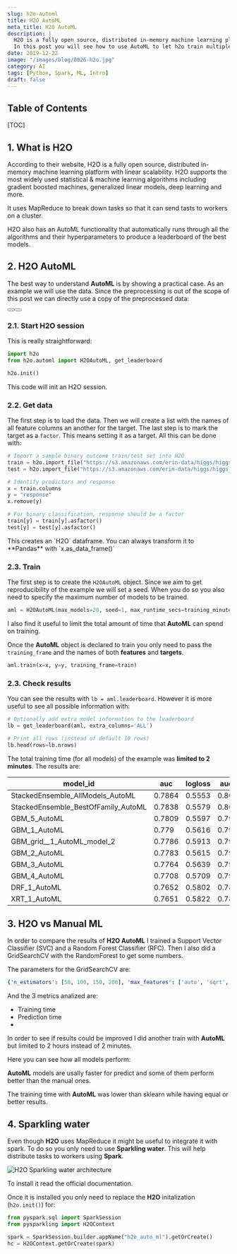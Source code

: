```yaml
---
slug: h2o-automl
title: H2O AutoML
meta_title: H2O AutoML
description: |
  H2O is a fully open source, distributed in-memory machine learning platform with linear scalability.
  In this post you will see how to use AutoML to let h2o train multiple Machine Learning algorithms automatically.
date: 2019-12-22
image: "/images/blog/0026-h2o.jpg"
category: AI
tags: [Python, Spark, ML, Intro]
draft: false
---
```


<script type="module" src="/js/posts/0026-plots-h2o.js"></script>

## Table of Contents

[TOC]

## 1. What is H2O

According to their website, H2O is a fully open source, distributed in-memory machine learning platform with linear scalability.
H2O supports the most widely used statistical & machine learning algorithms including gradient boosted machines, generalized linear models, deep learning and more.

It uses MapReduce to break down tasks so that it can send tasts to workers on a cluster.

H2O also has an AutoML functionality that automatically runs through all the algorithms and their hyperparameters to produce a leaderboard of the best models.

## 2. H2O AutoML

The best way to understand **AutoML** is by showing a practical case.
As an example we will use the <FancyLink linkText="Higgs Challenge" url="https://www.kaggle.com/c/higgs-boson/data"/> data.
Since the preprocessing is out of the scope of this post we can directly use a copy of the preprocessed data:

<div class="flex justify-center">
  <Button label="Train data" link="https://s3.amazonaws.com/erin-data/higgs/higgs_train_10k.csv" style="solid" />
  <Button label="Test data" link="https://s3.amazonaws.com/erin-data/higgs/higgs_test_5k.csv" style="solid" />
</div>

### 2.1. Start H2O session

This is really straightforward:

```python
import h2o
from h2o.automl import H2OAutoML, get_leaderboard

h2o.init()
```

This code will init an H2O session.

### 2.2. Get data

The first step is to load the data.
Then we will create a list with the names of all feature columns an another for the target.
The last step is to mark the target as a `factor`. This means setting it as a target.
All this can be done with:

```python
# Import a sample binary outcome train/test set into H2O
train = h2o.import_file("https://s3.amazonaws.com/erin-data/higgs/higgs_train_10k.csv")
test = h2o.import_file("https://s3.amazonaws.com/erin-data/higgs/higgs_test_5k.csv")

# Identify predictors and response
x = train.columns
y = "response"
x.remove(y)

# For binary classification, response should be a factor
train[y] = train[y].asfactor()
test[y] = test[y].asfactor()
```

<Notice type="info">
  This creates an `H2O` dataframe. You can always transform it to **Pandas** with `x.as_data_frame()`
</Notice>

### 2.3. Train

The first step is to create the `H2OAutoML` object.
Since we aim to get reproducibility of the example we will set a seed.
When you do so you also need to specify the maximum number of models to be trained.

```python
aml = H2OAutoML(max_models=20, seed=1, max_runtime_secs=training_minutes*60)
```

I also find it useful to limit the total amount of time that **AutoML** can spend on training.

Once the **AutoML** object is declared to train you only need to pass the `training_frame` and the names of both **features** and **targets**.

```python
aml.train(x=x, y=y, training_frame=train)
```

### 2.3. Check results

You can see the results with `lb = aml.leaderboard`.
However it is more useful to see all possible information with:

```python
# Optionally add extra model information to the leaderboard
lb = get_leaderboard(aml, extra_columns='ALL')

# Print all rows (instead of default 10 rows)
lb.head(rows=lb.nrows)
```

The total training time (for all models) of the example was **limited to 2 minutes**. The results are:

| model_id                            | auc    | logloss | aucpr  | mean_per_class_error |
|-------------------------------------|--------|---------|--------|----------------------|
| StackedEnsemble_AllModels_AutoML    | 0.7864 | 0.5553  | 0.8036 | 0.3196               |
| StackedEnsemble_BestOfFamily_AutoML | 0.7838 | 0.5579  | 0.8008 | 0.3306               |
| GBM_5_AutoML                        | 0.7809 | 0.5597  | 0.7978 | 0.3254               |
| GBM_1_AutoML                        | 0.779  | 0.5616  | 0.7965 | 0.3267               |
| GBM_grid__1_AutoML_model_2          | 0.7786 | 0.5913  | 0.7952 | 0.3452               |
| GBM_2_AutoML                        | 0.7783 | 0.5615  | 0.7963 | 0.3298               |
| GBM_3_AutoML                        | 0.7764 | 0.5639  | 0.7933 | 0.3281               |
| GBM_4_AutoML                        | 0.7708 | 0.5709  | 0.7904 | 0.3537               |
| DRF_1_AutoML                        | 0.7652 | 0.5802  | 0.7833 | 0.3405               |
| XRT_1_AutoML                        | 0.7651 | 0.5822  | 0.7831 | 0.3492               |

## 3. H2O vs Manual ML

In order to compare the results of **H2O AutoML** I trained a Support Vector Classifier (SVC) and a Random Forest Classifier (RFC).
Then I also did a GridSearchCV with the RandomForest to get some numbers.

The parameters for the GridSearchCV are:
```yaml
{'n_estimators': [50, 100, 150, 200], 'max_features': ['auto', 'sqrt', 'log2']}
```

And the 3 metrics analized are:

* Training time
* Prediction time
* <FancyLink linkText="AUC" url="https://developers.google.com/machine-learning/crash-course/classification/roc-and-auc"/>

In order to see if results could be improved I did another train with **AutoML** but limited to 2 hours instead of 2 minutes.

Here you can see how all models perform:
<canvas id="auc_predict_time" style="width:100%;height:500px;"></canvas>

**AutoML** models are usally faster for predict and some of them perform better than the manual ones.

<canvas id="auc_train_time" style="width:100%;height:500px;"></canvas>

The training time with **AutoML** was lower than sklearn while having equal or better results.

## 4. Sparkling water

Even though **H2O** uses MapReduce it might be useful to integrate it with spark.
To do so you only need to use **Sparkling water**.
This will help distribute tasks to workers using **Spark**.

![H2O Sparkling water architecture](../../images/posts/2019/0026-h2o_sparkling_water_architecture.png)

To install it read the official documentation.

Once it is installed you only need to replace the **H2O** initalization (`h2o.init()`) for:

```python
from pyspark.sql import SparkSession
from pysparkling import H2OContext

spark = SparkSession.builder.appName("h2o_auto_ml").getOrCreate()
hc = H2OContext.getOrCreate(spark)
```
